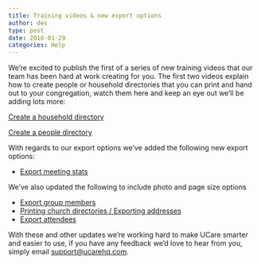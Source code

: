 ```yaml
---
title: Training videos & new export options
author: des
type: post
date: 2016-01-29
categories: Help
---
```


We’re excited to publish the first of a series of new training videos that our team has been hard at work creating for you. The first two videos explain how to create people or household directories that you can print and hand out to your congregation, watch them here and keep an eye out we’ll be adding lots more:

[Create a household directory](https://ucare.zendesk.com/hc/en-us/articles/204886370-Printing-church-directories-Exporting-addresses-video-)

<YouTube id='s4hrgvfByhA' />

[Create a people directory](https://ucare.zendesk.com/hc/en-us/articles/202204090-Export-group-members-people-directory-video-)

<YouTube id='0VLrz1AlJC0' />

With regards to our export options we’ve added the following new export options:

- [Export meeting stats](https://ucare.zendesk.com/hc/en-us/articles/204977300-Export-meeting-stats)

We’ve also updated the following to include photo and page size options

- [Export group members](https://ucare.zendesk.com/hc/en-us/articles/202204090-Export-group-members)
- [Printing church directories / Exporting addresses](https://ucare.zendesk.com/hc/en-us/articles/204886370-Printing-church-directories-Exporting-addresses)
- [Export attendees](https://ucare.zendesk.com/hc/en-us/articles/202204250)

With these and other updates we’re working hard to make UCare smarter and easier to use, if you have any feedback we’d love to hear from you, simply email support@ucarehq.com.
